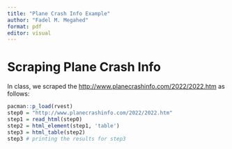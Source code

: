 ```yaml
---
title: "Plane Crash Info Example"
author: "Fadel M. Megahed"
format: pdf
editor: visual
---
```


# Scraping Plane Crash Info

In class, we scraped the <http://www.planecrashinfo.com/2022/2022.htm> as follows:

```r
pacman::p_load(rvest)
step0 = "http://www.planecrashinfo.com/2022/2022.htm"
step1 = read_html(step0)
step2 = html_element(step1, 'table')
step3 = html_table(step2)
step3 # printing the results for step3
```

